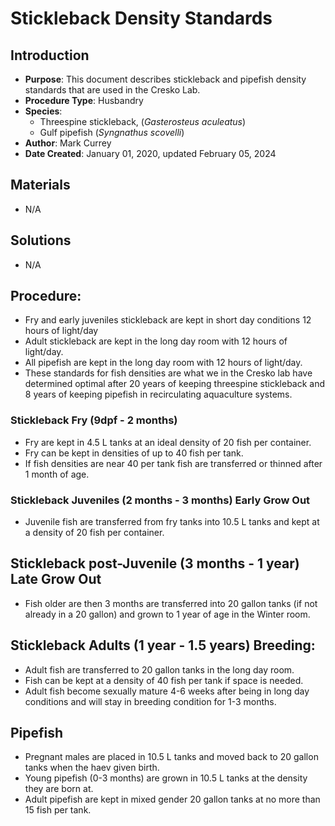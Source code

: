 # Stickleback Density Standards {#sec-husb-stickle_density}

## Introduction

-   **Purpose**: This document describes stickleback and pipefish density standards that are used in the Cresko Lab.
-   **Procedure Type**: Husbandry
-   **Species**:
    -   Threespine stickleback, (*Gasterosteus aculeatus*)
    -   Gulf pipefish (*Syngnathus scovelli*)
-   **Author**: Mark Currey\
-   **Date Created**: January 01, 2020, updated February 05, 2024

## Materials

-   N/A

## Solutions

-   N/A

## Procedure:

::: {.callout-note title="NOTES"}
-   Fry and early juveniles stickleback are kept in short day conditions 12 hours of light/day
-   Adult stickleback are kept in the long day room with 12 hours of light/day.
-   All pipefish are kept in the long day room with 12 hours of light/day.
-   These standards for fish densities are what we in the Cresko lab have determined optimal after 20 years of keeping threespine stickleback and 8 years of keeping pipefish in recirculating aquaculture systems.
:::

### Stickleback Fry (9dpf - 2 months)

-   Fry are kept in 4.5 L tanks at an ideal density of 20 fish per container.
-   Fry can be kept in densities of up to 40 fish per tank.
-   If fish densities are near 40 per tank fish are transferred or thinned after 1 month of age.

### Stickleback Juveniles (2 months - 3 months) Early Grow Out

-   Juvenile fish are transferred from fry tanks into 10.5 L tanks and kept at a density of 20 fish per container.

## Stickleback post-Juvenile (3 months - 1 year) Late Grow Out

-   Fish older are then 3 months are transferred into 20 gallon tanks (if not already in a 20 gallon) and grown to 1 year of age in the Winter room.

## Stickleback Adults (1 year - 1.5 years) Breeding:

-   Adult fish are transferred to 20 gallon tanks in the long day room.
-   Fish can be kept at a density of 40 fish per tank if space is needed.
-   Adult fish become sexually mature 4-6 weeks after being in long day conditions and will stay in breeding condition for 1-3 months.

## Pipefish

-   Pregnant males are placed in 10.5 L tanks and moved back to 20 gallon tanks when the haev given birth.
-   Young pipefish (0-3 months) are grown in 10.5 L tanks at the density they are born at.
-   Adult pipefish are kept in mixed gender 20 gallon tanks at no more than 15 fish per tank.
